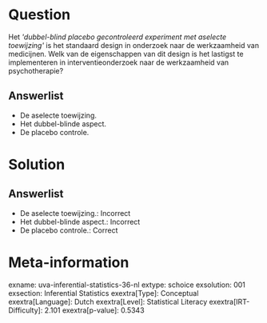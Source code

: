Question
========

Het *\'dubbel-blind placebo gecontroleerd experiment met aselecte
toewijzing\'* is het standaard design in onderzoek naar de werkzaamheid
van medicijnen. Welk van de eigenschappen van dit design is het lastigst
te implementeren in interventieonderzoek naar de werkzaamheid van
psychotherapie?

Answerlist
----------

* De aselecte toewijzing.
* Het dubbel-blinde aspect.
* De placebo controle.

Solution
========

Answerlist
----------

* De aselecte toewijzing.: Incorrect
* Het dubbel-blinde aspect.: Incorrect
* De placebo controle.: Correct

Meta-information
================
exname: uva-inferential-statistics-36-nl
extype: schoice
exsolution: 001
exsection: Inferential Statistics
exextra[Type]: Conceptual
exextra[Language]: Dutch
exextra[Level]: Statistical Literacy
exextra[IRT-Difficulty]: 2.101
exextra[p-value]: 0.5343
